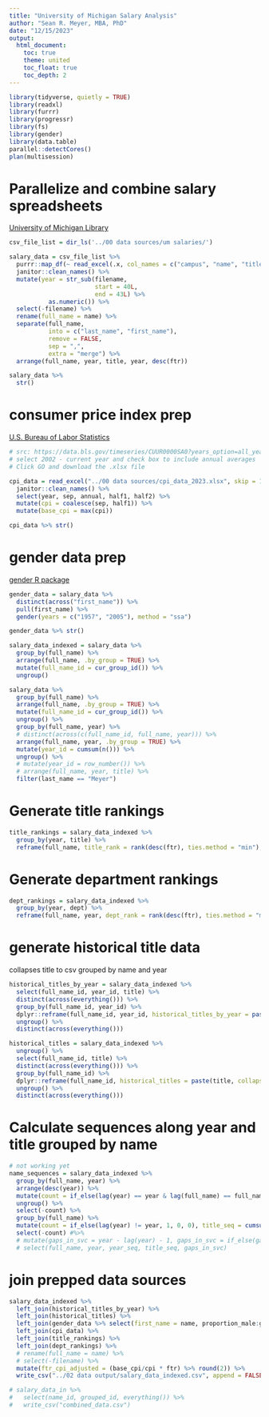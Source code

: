 ```yaml
---
title: "University of Michigan Salary Analysis"
author: "Sean R. Meyer, MBA, PhD"
date: "12/15/2023"
output: 
  html_document:
    toc: true
    theme: united
    toc_float: true
    toc_depth: 2
---
```



```r
library(tidyverse, quietly = TRUE)
library(readxl)
library(furrr)
library(progressr)
library(fs)
library(gender)
library(data.table)
parallel::detectCores()
plan(multisession)
```

# Parallelize and combine salary spreadsheets

[University of Michigan Library](https://quod.lib.umich.edu/e/errwpc/public/3/3/1/3314612.html)

```r
csv_file_list = dir_ls('../00 data sources/um salaries/')

salary_data = csv_file_list %>%
  purrr::map_df(~ read_excel(.x, col_names = c("campus", "name", "title", "dept", "ftr", "basis", "fraction", "gen_fund"), skip = 1), .id = "filename") %>% 
  janitor::clean_names() %>% 
  mutate(year = str_sub(filename, 
                        start = 40L, 
                        end = 43L) %>% 
           as.numeric()) %>% 
  select(-filename) %>% 
  rename(full_name = name) %>% 
  separate(full_name, 
           into = c("last_name", "first_name"), 
           remove = FALSE, 
           sep = ",", 
           extra = "merge") %>% 
  arrange(full_name, year, title, year, desc(ftr))

salary_data %>% 
  str()
```

# consumer price index prep

[U.S. Bureau of Labor Statistics](https://data.bls.gov/timeseries/CUUR0000SA0?years_option=all_years)

```r
# src: https://data.bls.gov/timeseries/CUUR0000SA0?years_option=all_years
# select 2002 - current year and check box to include annual averages
# Click GO and download the .xlsx file

cpi_data = read_excel("../00 data sources/cpi_data_2023.xlsx", skip = 10) %>% 
  janitor::clean_names() %>% 
  select(year, sep, annual, half1, half2) %>% 
  mutate(cpi = coalesce(sep, half1)) %>%  
  mutate(base_cpi = max(cpi))

cpi_data %>% str()
```

# gender data prep

[gender R package](https://github.com/lmullen/gender)

```r
gender_data = salary_data %>% 
  distinct(across("first_name")) %>% 
  pull(first_name) %>% 
  gender(years = c("1957", "2005"), method = "ssa")

gender_data %>% str()
```

```r
salary_data_indexed = salary_data %>% 
  group_by(full_name) %>%
  arrange(full_name, .by_group = TRUE) %>% 
  mutate(full_name_id = cur_group_id()) %>% 
  ungroup()
```

```r
salary_data %>% 
  group_by(full_name) %>%
  arrange(full_name, .by_group = TRUE) %>% 
  mutate(full_name_id = cur_group_id()) %>% 
  ungroup() %>%
  group_by(full_name, year) %>%
  # distinct(across(c(full_name_id, full_name, year))) %>% 
  arrange(full_name, year, .by_group = TRUE) %>%
  mutate(year_id = cumsum(n())) %>% 
  ungroup() %>% 
  # mutate(year_id = row_number()) %>% 
  # arrange(full_name, year, title) %>% 
  filter(last_name == "Meyer")
```

# Generate title rankings

```r
title_rankings = salary_data_indexed %>% 
  group_by(year, title) %>% 
  reframe(full_name, title_rank = rank(desc(ftr), ties.method = "min"), title_count = n())
```

# Generate department rankings

```r
dept_rankings = salary_data_indexed %>% 
  group_by(year, dept) %>% 
  reframe(full_name, year, dept_rank = rank(desc(ftr), ties.method = "min"), dept_count = n())
```

# generate historical title data

collapses title to csv grouped by name and year

```r
historical_titles_by_year = salary_data_indexed %>% 
  select(full_name_id, year_id, title) %>% 
  distinct(across(everything())) %>% 
  group_by(full_name_id, year_id) %>% 
  dplyr::reframe(full_name_id, year_id, historical_titles_by_year = paste(c(title, year_id), collapse = "; ")) %>% 
  ungroup() %>% 
  distinct(across(everything()))

historical_titles = salary_data_indexed %>% 
  ungroup() %>% 
  select(full_name_id, title) %>% 
  distinct(across(everything())) %>% 
  group_by(full_name_id) %>% 
  dplyr::reframe(full_name_id, historical_titles = paste(title, collapse = "; ")) %>% 
  ungroup() %>% 
  distinct(across(everything()))
```

# Calculate sequences along year and title grouped by name

```r

# not working yet
name_sequences = salary_data_indexed %>% 
  group_by(full_name, year) %>% 
  arrange(desc(year)) %>% 
  mutate(count = if_else(lag(year) == year & lag(full_name) == full_name, 1, 0, 0), year_seq = cumsum(count)) %>%
  ungroup() %>%
  select(-count) %>%
  group_by(full_name) %>% 
  mutate(count = if_else(lag(year) != year, 1, 0, 0), title_seq = cumsum(count)) %>% 
  select(-count) #%>% 
  # mutate(gaps_in_svc = year - lag(year) - 1, gaps_in_svc = if_else(gaps_in_svc > 0, gaps_in_svc, 0, 0)) %>% 
  # select(full_name, year, year_seq, title_seq, gaps_in_svc)
```

# join prepped data sources

```r

salary_data_indexed %>% 
  left_join(historical_titles_by_year) %>% 
  left_join(historical_titles) %>% 
  left_join(gender_data %>% select(first_name = name, proportion_male:gender)) %>% 
  left_join(cpi_data) %>% 
  left_join(title_rankings) %>% 
  left_join(dept_rankings) %>% 
  # rename(full_name = name) %>% 
  # select(-filename) %>% 
  mutate(ftr_cpi_adjusted = (base_cpi/cpi * ftr) %>% round(2)) %>% 
  write_csv("../02 data output/salary_data_indexed.csv", append = FALSE)

# salary_data_in %>% 
#   select(name_id, grouped_id, everything()) %>% 
#   write_csv("combined_data.csv")
```
